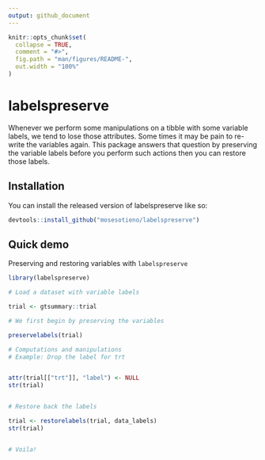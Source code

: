 ```yaml
---
output: github_document
---
```


<!-- README.md is generated from README.Rmd. Please edit that file -->

```r
knitr::opts_chunk$set(
  collapse = TRUE,
  comment = "#>",
  fig.path = "man/figures/README-",
  out.width = "100%"
)
```

# labelspreserve

<!-- badges: start -->
<!-- badges: end -->

Whenever we perform some manipulations on a tibble with some variable labels, we tend to lose those attributes. Some times it may be pain to re-write the variables again. This package answers that question by preserving the variable labels before you perform such actions then you can restore those labels. 

## Installation

You can install the released version of labelspreserve like so:
``` r
devtools::install_github("mosesotieno/labelspreserve")
```


## Quick demo

Preserving and restoring variables with `labelspreserve`

```r
library(labelspreserve)

# Load a dataset with variable labels

trial <- gtsummary::trial

# We first begin by preserving the variables 

preservelabels(trial)

# Computations and manipulations
# Example: Drop the label for trt  


attr(trial[["trt"]], "label") <- NULL
str(trial)


# Restore back the labels

trial <- restorelabels(trial, data_labels)
str(trial)


# Voila!
```

